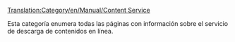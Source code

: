 [[Translation:Category/en/Manual/Content Service]]


Esta categoría enumera todas las páginas con información sobre el servicio de descarga de contenidos en línea.